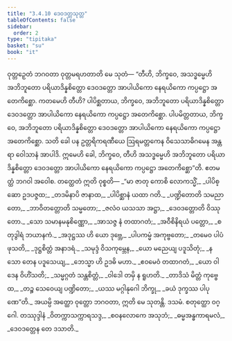 ```yaml
---
title: "3.4.10 ဒေဝဒတ္တသုတ္တ"
tableOfContents: false
sidebar:
  order: 2
type: "tipitaka"
basket: "su"
book: "it"
---
```



<DynamicBreadcrumb />

<Division number="89" book="it">

<Paragraph number="622" book="it">
ဝုတ္တဉှေတံ ဘဂဝတာ ဝုတ္တမရဟတာတိ မေ သုတံ—
</Paragraph>

<Paragraph number="623" book="it">
“တီဟိ, ဘိက္ခဝေ, အသဒ္ဓမ္မေဟိ အဘိဘူတော ပရိယာဒိန္နစိတ္တော ဒေဝဒတ္တော အာပါယိကော နေရယိကော ကပ္ပဋ္ဌော အတေကိစ္ဆော. ကတမေဟိ တီဟိ? ပါပိစ္ဆတာယ, ဘိက္ခဝေ, အဘိဘူတော ပရိယာဒိန္နစိတ္တော ဒေဝဒတ္တော အာပါယိကော နေရယိကော ကပ္ပဋ္ဌော အတေကိစ္ဆော. ပါပမိတ္တတာယ, ဘိက္ခဝေ, အဘိဘူတော ပရိယာဒိန္နစိတ္တော ဒေဝဒတ္တော အာပါယိကော နေရယိကော ကပ္ပဋ္ဌော အတေကိစ္ဆော. သတိ ခေါ ပန ဥတ္တရိကရဏီယေ ဩရမတ္တကေန ဝိသေသာဓိဂမေန အန္တရာ ဝေါသာနံ အာပါဒိ. ဣမေဟိ ခေါ, ဘိက္ခဝေ, တီဟိ အသဒ္ဓမ္မေဟိ အဘိဘူတော ပရိယာဒိန္နစိတ္တော ဒေဝဒတ္တော အာပါယိကော နေရယိကော ကပ္ပဋ္ဌော အတေကိစ္ဆော”တိ. ဧတမတ္ထံ ဘဂဝါ အဝေါစ. တတ္ထေတံ ဣတိ ဝုစ္စတိ—
</Paragraph>

<Paragraph number="624" type="verses" book="it">
_“မာ ဇာတု ကောစိ လောကသ္မိံ,_  
_ပါပိစ္ဆော ဥဒပဇ္ဇထ;_  
_တဒမိနာပိ ဇာနာထ,_  
_ပါပိစ္ဆာနံ ယထာ ဂတိ._  

</Paragraph>

<Paragraph number="625" type="verses" book="it">
_ပဏ္ဍိတောတိ သမညာတော,_  
_ဘာဝိတတ္တောတိ သမ္မတော;_  
_ဇလံဝ ယသသာ အဋ္ဌာ,_  
_ဒေဝဒတ္တောတိ ဝိဿုတော._  

</Paragraph>

<Paragraph number="626" type="verses" book="it">
_သော သမာနမနုစိဏ္ဏော,_  
_အာသဇ္ဇ နံ တထာဂတံ;_  
_အဝီစိနိရယံ ပတ္တော,_  
_စတုဒွါရံ ဘယာနကံ._  

</Paragraph>

<Paragraph number="627" type="verses" book="it">
_အဒုဋ္ဌဿ ဟိ ယော ဒုဗ္ဘေ,_  
_ပါပကမ္မံ အကုဗ္ဗတော;_  
_တမေဝ ပါပံ ဖုသတိ,_  
_ဒုဋ္ဌစိတ္တံ အနာဒရံ._  

</Paragraph>

<Paragraph number="628" type="verses" book="it">
_သမုဒ္ဒံ ဝိသကုမ္ဘေန,_  
_ယော မညေယျ ပဒူသိတုံ;_  
_န သော တေန ပဒူသေယျ,_  
_ဘေသ္မာ ဟိ ဥဒဓိ မဟာ._  

</Paragraph>

<Paragraph number="629" type="verses" book="it">
_ဧဝမေဝံ တထာဂတံ,_  
_ယော ဝါဒေန ဝိဟိံသတိ;_  
_သမ္မဂ္ဂတံ သန္တစိတ္တံ,_  
_ဝါဒေါ တမှိ န ရူဟတိ._  

</Paragraph>

<Paragraph number="630" type="verses" book="it">
_တာဒိသံ မိတ္တံ ကုဗ္ဗေထ,_  
_တဉ္စ သေဝေယျ ပဏ္ဍိတော;_  
_ယဿ မဂ္ဂါနုဂေါ ဘိက္ခု,_  
_ခယံ ဒုက္ခဿ ပါပုဏေ”တိ._  

</Paragraph>

<Paragraph number="631" book="it">
အယမ္ပိ အတ္ထော ဝုတ္တော ဘဂဝတာ, ဣတိ မေ သုတန္တိ.

</Paragraph>
</Division>

<Paragraph number="632" type="center" book="it">
ဒသမံ.



</Paragraph>

<Paragraph number="633" type="center" book="it">
စတုတ္ထော ဝဂ္ဂေါ.



</Paragraph>

<Paragraph number="634" type="center" book="it">
တဿုဒ္ဒါနံ


</Paragraph>

<Paragraph number="635" type="verses" book="it">
_ဝိတက္ကာသက္ကာရသဒ္ဒ,_  
_စဝနလောကေ အသုဘံ;_  
_ဓမ္မအန္ဓကာရမလံ,_  
_ဒေဝဒတ္တေန တေ ဒသာတိ._
</Paragraph>